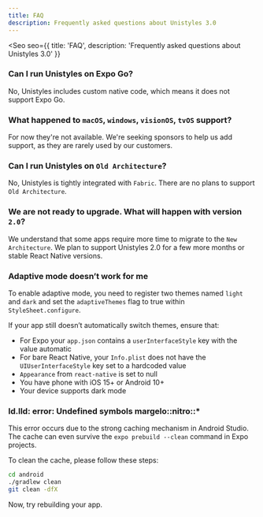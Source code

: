 ```yaml
---
title: FAQ
description: Frequently asked questions about Unistyles 3.0
---
```



<Seo
    seo={{
        title: 'FAQ',
        description: 'Frequently asked questions about Unistyles 3.0'
    }}
>

### Can I run Unistyles on Expo Go?

No, Unistyles includes custom native code, which means it does not support Expo Go.

### What happened to `macOS`, `windows`, `visionOS`, `tvOS` support?

For now they're not available. We're seeking sponsors to help us add support, as they are rarely used by our customers.

### Can I run Unistyles on `Old Architecture`?

No, Unistyles is tightly integrated with `Fabric`. There are no plans to support `Old Architecture`.

### We are not ready to upgrade. What will happen with version `2.0`?

We understand that some apps require more time to migrate to the `New Architecture`. We plan to support Unistyles 2.0 for a few more months or stable React Native versions.

### Adaptive mode doesn’t work for me

To enable adaptive mode, you need to register two themes named `light` and `dark` and set the `adaptiveThemes` flag to true within `StyleSheet.configure`.

If your app still doesn’t automatically switch themes, ensure that:

- For Expo your `app.json` contains a `userInterfaceStyle` key with the value automatic
- For bare React Native, your `Info.plist` does not have the `UIUserInterfaceStyle` key set to a hardcoded value
- `Appearance` from `react-native` is set to null
- You have phone with iOS 15+ or Android 10+
- Your device supports dark mode


### ld.lld: error: Undefined symbols margelo::nitro::\*

This error occurs due to the strong caching mechanism in Android Studio. The cache can even survive the `expo prebuild --clean` command in Expo projects.

To clean the cache, please follow these steps:

```sh
cd android
./gradlew clean
git clean -dfX
```

Now, try rebuilding your app.

</Seo>
